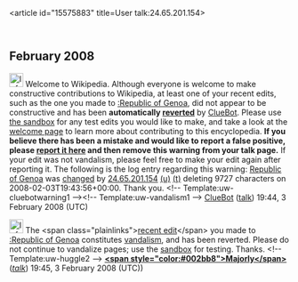 <article id="15575883" title=User talk:24.65.201.154>
	<talkpage id="15575883" title="User talk:24.65.201.154">


== February 2008 ==
[[Image:Information.svg|left|25px]] Welcome to Wikipedia. Although everyone is welcome to make constructive contributions to Wikipedia, at least one of your recent edits, such as the one you made to [[:Republic of Genoa]], did not appear to be constructive and has been '''automatically [[Help:Reverting|reverted]]''' by [[User:ClueBot|ClueBot]].  Please use [[Wikipedia:Sandbox|the sandbox]] for any test edits you would like to make, and take a look at the [[Wikipedia:Introduction|welcome page]] to learn more about contributing to this encyclopedia. {{User:ClueBot/Tracker}} '''If you believe there has been a mistake and would like to report a false positive, please [[User:ClueBot/FalsePositives|report it here]] and then remove this warning from your talk page.'''  If your edit was not vandalism, please feel free to make your edit again after reporting it. The following is the log entry regarding this warning: [[Republic of Genoa]] was [http://en.wikipedia.org/w/index.php?title=Republic+of+Genoa&amp;diff=188864161&amp;oldid=188631457 changed] by [[Special:Contributions/24.65.201.154|24.65.201.154]] [[User:24.65.201.154|(u)]] [[User talk:24.65.201.154|(t)]] deleting 9727 characters on 2008-02-03T19:43:56+00:00. Thank you. &lt;!-- Template:uw-cluebotwarning1 --&gt;&lt;!-- Template:uw-vandalism1 --&gt; [[User:ClueBot|ClueBot]] ([[User talk:ClueBot|talk]]) 19:44, 3 February 2008 (UTC)

[[Image:Information.png|25px|left]] The &lt;span class=&quot;plainlinks&quot;&gt;[http://en.wikipedia.org/wiki/Republic_of_Genoa?diff=188864492 recent edit]&lt;/span&gt; you made to [[:Republic of Genoa]] constitutes [[Wikipedia:Vandalism|vandalism]], and has been reverted. Please do not continue to vandalize pages; use the [[Wikipedia:Sandbox|sandbox]] for testing. Thanks. &lt;!-- Template:uw-huggle2 --&gt; '''[[User:Majorly|&lt;span style=&quot;color:#002bb8&quot;&gt;Majorly&lt;/span&gt;]]''' (''[[User talk:Majorly|talk]]'') 19:45, 3 February 2008 (UTC))
	</talkpage>
</article>